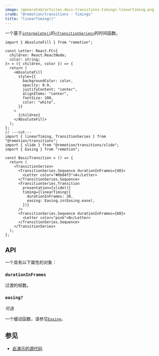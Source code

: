 ```yaml
---
image: /generated/articles-docs-transitions-timings-lineartiming.png
crumb: "@remotion/transitions - Timings"
title: "linearTiming()"
---
```


一个基于[`interpolate()`](/docs/interpolate)的[`<TransitionSeries>`](/docs/transitions/transitionseries)的时间函数。

```tsx twoslash title="SlideTransition.tsx"
import { AbsoluteFill } from "remotion";

const Letter: React.FC<{
  children: React.ReactNode;
  color: string;
}> = ({ children, color }) => {
  return (
    <AbsoluteFill
      style={{
        backgroundColor: color,
        opacity: 0.9,
        justifyContent: "center",
        alignItems: "center",
        fontSize: 200,
        color: "white",
      }}
    >
      {children}
    </AbsoluteFill>
  );
};
// ---cut---
import { linearTiming, TransitionSeries } from "@remotion/transitions";
import { slide } from "@remotion/transitions/slide";
import { Easing } from "remotion";

const BasicTransition = () => {
  return (
    <TransitionSeries>
      <TransitionSeries.Sequence durationInFrames={40}>
        <Letter color="#0b84f3">A</Letter>
      </TransitionSeries.Sequence>
      <TransitionSeries.Transition
        presentation={slide()}
        timing={linearTiming({
          durationInFrames: 30,
          easing: Easing.in(Easing.ease),
        })}
      />
      <TransitionSeries.Sequence durationInFrames={60}>
        <Letter color="pink">B</Letter>
      </TransitionSeries.Sequence>
    </TransitionSeries>
  );
};
```

## API

一个具有以下属性的对象：

### `durationInFrames`

过渡的帧数。

### `easing?`

_可选_

一个缓动函数，请参见[`Easing`](/docs/easing)。

## 参见

- [此演示的源代码](https://github.com/remotion-dev/remotion/blob/main/packages/transitions/src/timings/linear-timing.ts) 
